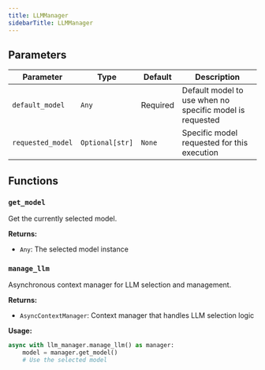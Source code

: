 ```yaml
---
title: LLMManager
sidebarTitle: LLMManager
---
```


## Parameters

| Parameter                          | Type                                                  | Default    | Description                                                                                                                                                                                                                      |
| ---------------------------------- | ----------------------------------------------------- | ---------- | -------------------------------------------------------------------------------------------------------------------------------------------------------------------------------------------------------------------------------- |
| `default_model`                    | `Any`                                                 | Required  | Default model to use when no specific model is requested                                                                                                                                                                        |
| `requested_model`                  | `Optional[str]`                                       | `None`     | Specific model requested for this execution                                                                                                                                                                                      |

## Functions

### `get_model`

Get the currently selected model.

**Returns:**

- `Any`: The selected model instance

### `manage_llm`

Asynchronous context manager for LLM selection and management.

**Returns:**

- `AsyncContextManager`: Context manager that handles LLM selection logic

**Usage:**

```python
async with llm_manager.manage_llm() as manager:
    model = manager.get_model()
    # Use the selected model
```
